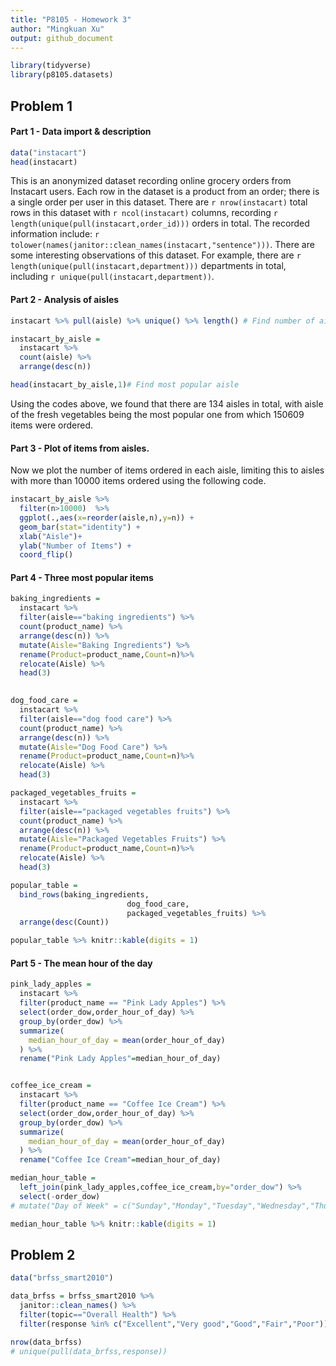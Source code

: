 ```yaml
---
title: "P8105 - Homework 3"
author: "Mingkuan Xu"
output: github_document
---
```

```r
library(tidyverse)
library(p8105.datasets)
```

## Problem 1

#### Part 1 - Data import & description
```r
data("instacart")
head(instacart)
```

This is an anonymized dataset recording online grocery orders from Instacart users. Each row in the dataset is a product from an order; there is a single order per user in this dataset. There are `r nrow(instacart)` total rows in this dataset with `r ncol(instacart)` columns, recording `r length(unique(pull(instacart,order_id)))` orders in total. The recorded information include: `r tolower(names(janitor::clean_names(instacart,"sentence")))`. There are some interesting observations of this dataset. For example, there are `r length(unique(pull(instacart,department)))` departments in total, including `r unique(pull(instacart,department))`.

#### Part 2 - Analysis of aisles

```r
instacart %>% pull(aisle) %>% unique() %>% length() # Find number of aisles.

instacart_by_aisle = 
  instacart %>% 
  count(aisle) %>% 
  arrange(desc(n)) 

head(instacart_by_aisle,1)# Find most popular aisle
```

Using the codes above, we found that there are 134 aisles in total, with aisle of the fresh vegetables being the most popular one from which 150609 items were ordered.

#### Part 3 - Plot of items from aisles.

Now we plot the number of items ordered in each aisle, limiting this to aisles with more than 10000 items ordered using the following code.

```r
instacart_by_aisle %>% 
  filter(n>10000)  %>%
  ggplot(.,aes(x=reorder(aisle,n),y=n)) + 
  geom_bar(stat="identity") +
  xlab("Aisle")+
  ylab("Number of Items") +
  coord_flip()
```

#### Part 4 - Three most popular items

```r
baking_ingredients = 
  instacart %>%
  filter(aisle=="baking ingredients") %>%
  count(product_name) %>%
  arrange(desc(n)) %>%
  mutate(Aisle="Baking Ingredients") %>%
  rename(Product=product_name,Count=n)%>%
  relocate(Aisle) %>%
  head(3)
  

dog_food_care = 
  instacart %>%
  filter(aisle=="dog food care") %>%
  count(product_name) %>%
  arrange(desc(n)) %>%
  mutate(Aisle="Dog Food Care") %>%
  rename(Product=product_name,Count=n)%>%
  relocate(Aisle) %>%
  head(3)

packaged_vegetables_fruits = 
  instacart %>%
  filter(aisle=="packaged vegetables fruits") %>%
  count(product_name) %>%
  arrange(desc(n)) %>%
  mutate(Aisle="Packaged Vegetables Fruits") %>%
  rename(Product=product_name,Count=n)%>%
  relocate(Aisle) %>%
  head(3)

popular_table = 
  bind_rows(baking_ingredients,
                          dog_food_care,
                          packaged_vegetables_fruits) %>%
  arrange(desc(Count))

popular_table %>% knitr::kable(digits = 1)
```

#### Part 5 - The mean hour of the day

```r

pink_lady_apples = 
  instacart %>%
  filter(product_name == "Pink Lady Apples") %>%
  select(order_dow,order_hour_of_day) %>%
  group_by(order_dow) %>%
  summarize(
    median_hour_of_day = mean(order_hour_of_day)
  ) %>%
  rename("Pink Lady Apples"=median_hour_of_day)


coffee_ice_cream = 
  instacart %>%
  filter(product_name == "Coffee Ice Cream") %>%
  select(order_dow,order_hour_of_day) %>%
  group_by(order_dow) %>%
  summarize(
    median_hour_of_day = mean(order_hour_of_day)
  ) %>%
  rename("Coffee Ice Cream"=median_hour_of_day)

median_hour_table = 
  left_join(pink_lady_apples,coffee_ice_cream,by="order_dow") %>%
  select(-order_dow)
# mutate("Day of Week" = c("Sunday","Monday","Tuesday","Wednesday","Thursday","Friday","Saturday"))

median_hour_table %>% knitr::kable(digits = 1)
```

## Problem 2
```r
data("brfss_smart2010")

data_brfss = brfss_smart2010 %>%
  janitor::clean_names() %>% 
  filter(topic=="Overall Health") %>%
  filter(response %in% c("Excellent","Very good","Good","Fair","Poor"))

nrow(data_brfss)
# unique(pull(data_brfss,response))
```

